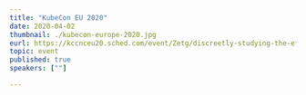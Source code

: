 ---
title: "KubeCon EU 2020"
date: 2020-04-02
thumbnail: ./kubecon-europe-2020.jpg
eurl: https://kccnceu20.sched.com/event/Zetg/discreetly-studying-the-effects-of-individual-traffic-control-functions-lee-calcote-layer5?iframe=no&w=100%&sidebar=yes&bg=no
topic: event
published: true
speakers: [""]

---
